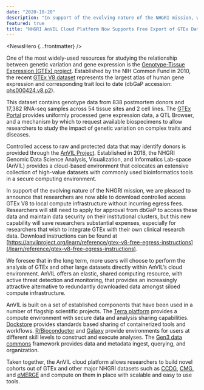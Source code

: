 ```yaml
---
date: "2020-10-20"
description: "In support of the evolving nature of the NHGRI mission, we are pleased to announce that researchers are now able to download controlled access GTEx V8 to local compute infrastructure without incurring egress fees."
featured: true
title: "NHGRI AnVIL Cloud Platform Now Supports Free Export of GTEx Data"
---
```


<NewsHero {...frontmatter} />

One of the most widely-used resources for studying the relationship between genetic variation and gene expression is the [Genotype-Tissue Expression (GTEx) project][1]. Established by the NIH Common Fund in 2010, the recent [GTEx V8 dataset][2] represents the largest atlas of human gene expression and corresponding trait loci to date (dbGaP accession: [phs000424.v8.p2][3]).

This dataset contains genotype data from 838 postmortem donors and 17,382 RNA-seq samples across 54 tissue sites and 2 cell lines. The [GTEx Portal][4] provides uniformly processed gene expression data, a QTL Browser, and a mechanism by which to request available biospecimens to allow researchers to study the impact of genetic variation on complex traits and diseases.

Controlled access to raw and protected data that may identify donors is provided through the [AnVIL Project](/). Established in 2018, the NHGRI Genomic Data Science Analysis, Visualization, and Informatics Lab-space (AnVIL) provides a cloud-based environment that colocates an extensive collection of high-value datasets with commonly used bioinformatics tools in a secure computing environment.

In support of the evolving nature of the NHGRI mission, we are pleased to announce that researchers are now able to download controlled access GTEx V8 to local compute infrastructure without incurring egress fees. Researchers will still need to apply for approval from dbGaP to access these data and maintain data security on their institutional clusters, but this new capability will save researchers substantial expenses, especially for researchers that wish to integrate GTEx with their own clinical research data. Download instructions can be found at [https://anvilproject.org/learn/reference/gtex-v8-free-egress-instructions](/learn/reference/gtex-v8-free-egress-instructions).

We foresee that in the long term, more users will choose to perform the analysis of GTEx and other large datasets directly within AnVIL’s cloud environment. AnVIL offers an elastic, shared computing resource, with active threat detection and monitoring, that provides an increasingly attractive alternative to redundantly downloaded data amongst siloed compute infrastructure.

AnVIL is built on a set of established components that have been used in a number of flagship scientific projects. The [Terra platform][6] provides a compute environment with secure data and analysis sharing capabilities. [Dockstore][7] provides standards based sharing of containerized tools and workflows. [R/Bioconductor][8] and [Galaxy][9] provide environments for users at different skill levels to construct and execute analyses. The [Gen3 data commons][10] framework provides data and metadata ingest, querying, and organization.

Taken together, the AnVIL cloud platform allows researchers to build novel cohorts out of GTEx and other major NHGRI datasets such as [CCDG][11], [CMG][12], and [eMERGE][13] and compute on them in place with scalable and easy to use tools.

[1]: https://www.genome.gov/Funded-Programs-Projects/Genotype-Tissue-Expression-Project
[2]: https://science.sciencemag.org/content/369/6509/1318
[3]: https://www.ncbi.nlm.nih.gov/projects/gap/cgi-bin/study.cgi?study_id=phs000424
[4]: https://gtexportal.org
[6]: https://anvil.terra.bio
[7]: https://dockstore.org
[8]: https://www.bioconductor.org
[9]: https://galaxyproject.org
[10]: https://gen3.theanvil.io
[11]: https://www.genome.gov/Funded-Programs-Projects/NHGRI-Genome-Sequencing-Program/Centers-for-Common-Disease-Genomics
[12]: https://www.genome.gov/Funded-Programs-Projects/NHGRI-Genome-Sequencing-Program/Centers-for-Mendelian-Genomics-CMG
[13]: https://www.genome.gov/Funded-Programs-Projects/Electronic-Medical-Records-and-Genomics-Network-eMERGE
